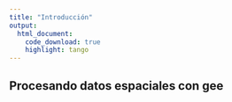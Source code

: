 ```yaml
---
title: "Introducción"
output: 
  html_document:
    code_download: true
    highlight: tango
---
```


## Procesando datos espaciales con gee

